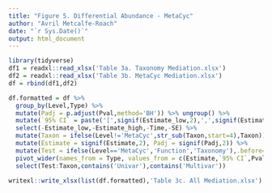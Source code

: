 ---
title: "Figure 5. Differential Abundance - MetaCyc"
author: "Avril Metcalfe-Roach"
date: "`r Sys.Date()`"
output: html_document
---

```{r Load stats}
library(tidyverse)
df1 = readxl::read_xlsx('Table 3a. Taxonomy Mediation.xlsx')
df2 = readxl::read_xlsx('Table 3b. MetaCyc Mediation.xlsx')
df = rbind(df1,df2)
```

```{r Format}
df.formatted = df %>% 
  group_by(Level,Type) %>% 
  mutate(Padj = p.adjust(Pval,method='BH')) %>% ungroup() %>% 
  mutate(`95% CI` = paste('[',signif(Estimate_low,2),',',signif(Estimate_high,2),']',sep=''),.after=Estimate) %>% 
  select(-Estimate_low,-Estimate_high,-Time,-SE) %>% 
  mutate(Taxon = ifelse(Level!='MetaCyc',str_sub(Taxon,start=4),Taxon)) %>% 
  mutate(Estimate = signif(Estimate,2), Padj = signif(Padj,2)) %>% 
  mutate(Test = ifelse(Level=='MetaCyc','Function','Taxonomy'),.before='Level') %>% 
  pivot_wider(names_from = Type, values_from = c(Estimate,`95% CI`,Pval,Padj),names_sep = ' - ') %>% 
  select(Test:Taxon,contains('Univar'),contains('Multivar'))
```

```{r Save table}
writexl::write_xlsx(list(df.formatted),'Table 3c. All Mediation.xlsx')
```

